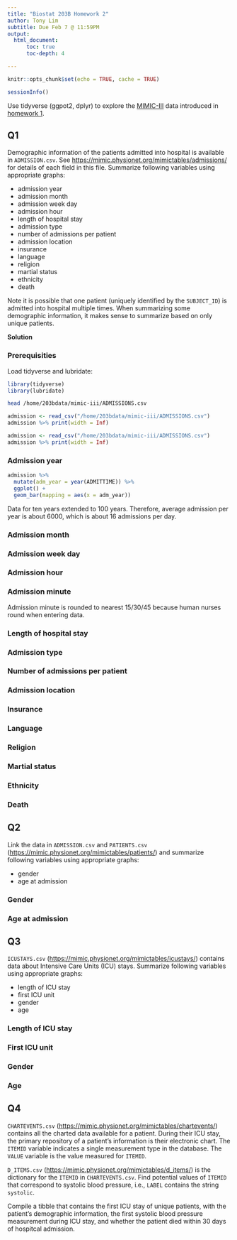 ```yaml
---
title: "Biostat 203B Homework 2"
author: Tony Lim
subtitle: Due Feb 7 @ 11:59PM
output: 
  html_document:
      toc: true
      toc-depth: 4

---
```


```r
knitr::opts_chunk$set(echo = TRUE, cache = TRUE)
```
```r
sessionInfo()
```


Use tidyverse (ggpot2, dplyr) to explore the [MIMIC-III](https://mimic.physionet.org) data introduced in [homework 1](https://ucla-biostat203b-2020winter.github.io/hw/hw1/hw1.html).

## Q1

Demographic information of the patients admitted into hospital is available in `ADMISSION.csv`. See <https://mimic.physionet.org/mimictables/admissions/> for details of each field in this file. Summarize following variables using appropriate graphs:   

- admission year  
- admission month  
- admission week day  
- admission hour  
- length of hospital stay  
- admission type  
- number of admissions per patient  
- admission location  
- insurance  
- language  
- religion  
- martial status  
- ethnicity  
- death 

Note it is possible that one patient (uniquely identified by the `SUBJECT_ID`) is admitted into hospital multiple times. When summarizing some demographic information, it makes sense to summarize based on only unique patients. 

**Solution**

### Prerequisities

Load tidyverse and lubridate:
```r
library(tidyverse)
library(lubridate)
```

```bash
head /home/203bdata/mimic-iii/ADMISSIONS.csv
```

```r
admission <- read_csv("/home/203bdata/mimic-iii/ADMISSIONS.csv")
admission %>% print(width = Inf)
```

```r
admission <- read_csv("/home/203bdata/mimic-iii/ADMISSIONS.csv")
admission %>% print(width = Inf)
```

### Admission year

```r
admission %>%
  mutate(adm_year = year(ADMITTIME)) %>%
  ggplot() + 
  geom_bar(mapping = aes(x = adm_year))
```

Data for ten years extended to 100 years. Therefore, average admission per year is about 6000, which is about 16 admissions per day.

### Admission month

### Admission week day  
### Admission hour
### Admission minute

Admission minute is rounded to nearest 15/30/45 because human nurses round when entering data.

### Length of hospital stay  
### Admission type  
### Number of admissions per patient  
### Admission location  
### Insurance  
### Language  
### Religion  
### Martial status  
### Ethnicity  
### Death 

## Q2

Link the data in `ADMISSION.csv` and `PATIENTS.csv` (<https://mimic.physionet.org/mimictables/patients/>) and summarize following variables using appropriate graphs:  

- gender  
- age at admission 

### Gender
### Age at admission

## Q3

`ICUSTAYS.csv` (<https://mimic.physionet.org/mimictables/icustays/>) contains data about Intensive Care Units (ICU) stays. Summarize following variables using appropriate graphs:  

- length of ICU stay  
- first ICU unit  
- gender  
- age  

### Length of ICU stay
### First ICU unit
### Gender
### Age

## Q4 

`CHARTEVENTS.csv` (<https://mimic.physionet.org/mimictables/chartevents/>) contains all the charted data available for a patient. During their ICU stay, the primary repository of a patient’s information is their electronic chart. The `ITEMID` variable indicates a single measurement type in the database. The `VALUE` variable is the value measured for `ITEMID`. 

`D_ITEMS.csv` (<https://mimic.physionet.org/mimictables/d_items/>) is the dictionary for the `ITEMID` in `CHARTEVENTS.csv`. Find potential values of `ITEMID` that correspond to systolic blood pressure, i.e., `LABEL` contains the string `systolic`. 

Compile a tibble that contains the first ICU stay of unique patients, with the patient's demographic information, the first systolic blood pressure measurement during ICU stay, and whether the patient died within 30 days of hospitcal admission.
